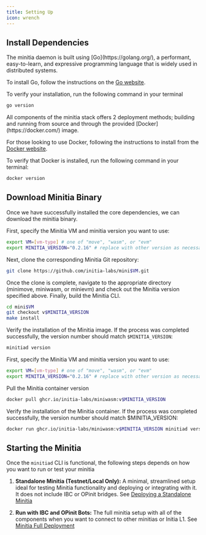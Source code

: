 ```yaml
---
title: Setting Up
icon: wrench
---
```


## Install Dependencies

<AccordionGroup>
<Accordion title="Install Go (v1.22)" icon="golang">
The minitia daemon is built using [Go](https://golang.org/), a performant, easy-to-learn, and expressive programming language that is widely used in distributed systems.

To install Go, follow the instructions on the [Go website](https://golang.org/doc/install).

To verify your installation, run the following command in your terminal
```bash
go version
```
</Accordion>
<Accordion title="Install Docker" icon="docker">
All components of the minitia stack offers 2 deployment methods; building and running from source and through the provided [Docker](https://docker.com/) image.

For those looking to use Docker, following the instructions to install from the [Docker website](https://docs.docker.com/get-docker/).

To verify that Docker is installed, run the following command in your terminal:

```sh
docker version
```
</Accordion>
</AccordionGroup>

## Download Minitia Binary

Once we have successfully installed the core dependencies, we can download the minitia binary.

<Tabs>
  <Tab title="Shell">
First, specify the Minitia VM and minitia version you want to use:

```sh
export VM=[vm-type] # one of "move", "wasm", or "evm"
export MINITIA_VERSION="0.2.16" # replace with other version as necessary
```

Next, clone the corresponding Minitia Git repository:

```sh
git clone https://github.com/initia-labs/mini$VM.git
```

Once the clone is complete, navigate to the appropriate directory (minimove, miniwasm, or minievm) and check out the Minitia version specified above. Finally, build the Minitia CLI.

```sh
cd mini$VM
git checkout v$MINITIA_VERSION
make install
```

Verify the installation of the Minitia image. If the process was completed successfully, the version number should match `$MINITIA_VERSION`:

```sh
minitiad version
```
  </Tab>
  <Tab title="Docker">
First, specify the Minitia VM and minitia version you want to use:

```sh
export VM=[vm-type] # one of "move", "wasm", or "evm"
export MINITIA_VERSION="0.2.16" # replace with other version as necessary
```

Pull the Minitia container version

```sh
docker pull ghcr.io/initia-labs/miniwasm:v$MINITIA_VERSION
```

Verify the installation of the Minitia container. If the process was completed successfully, the version number should match $MINITIA_VERSION:

```sh
docker run ghcr.io/initia-labs/miniwasm:v$MINITIA_VERSION minitiad version
```
  </Tab>
</Tabs>

## Starting the Minitia

Once the `minitiad` CLI is functional, the following steps depends on how you want to run or test your minitia

1. **Standalone Minitia (Testnet/Local Only):** A minimal, streamlined setup ideal for testing Minitia functionality and deploying or integrating with it. It does not include IBC or OPinit bridges. See [Deploying a Standalone Minitia](/initia-and-minitias/deploying-minitias/minitia-deployment/deploying-standalone-minitia)

2. **Run with IBC and OPinit Bots:** The full minitia setup with all of the components when you want to connect to other minitias or Initia L1. See [Minitia Full Deployment](/initia-and-minitias/deploying-minitias/minitia-deployment/introduction)

